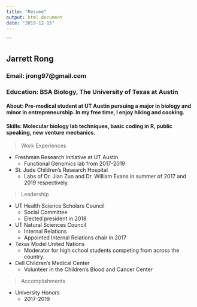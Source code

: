 ```yaml
---
title: "Resume"
output: html_document
date: "2019-12-15"
---
```


```

## Jarrett Rong
### Email: jrong97@gmail.com
### Education: BSA Biology, The University of Texas at Austin
#### About: Pre-medical student at UT Austin pursuing a major in biology and minor in entrepreneurship. In my free time, I enjoy hiking and cooking.
#### Skills: Molecular biology lab techniques, basic coding in R, public speaking, new venture mechanics.

> Work Experiences

* Freshman Research Initiative at UT Austin
  + Functional Genomics lab from 2017-2019
* St. Jude Children's Research Hospital
  + Labs of Dr. Jian Zuo and Dr. William Evans in summer of 2017 and 2019 respectively.

> Leadership

* UT Health Science Scholars Council
  + Social Committee
  + Elected president in 2018
* UT Natural Sciences Council
  + Internal Relations
  + Appointed Internal Relations chair in 2017
* Texas Model United Nations
  + Moderator for high school students competing from across the country.
* Dell Children's Medical Center
  + Volunteer in the Children's Blood and Cancer Center
  
> Accomplishments

* University Honors
  + 2017-2019
